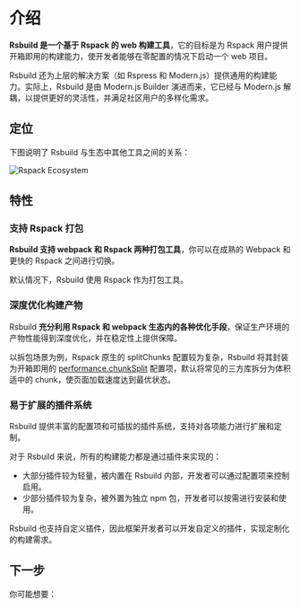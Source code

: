 # 介绍

**Rsbuild 是一个基于 Rspack 的 web 构建工具**，它的目标是为 Rspack 用户提供开箱即用的构建能力，使开发者能够在零配置的情况下启动一个 web 项目。

Rsbuild 还为上层的解决方案（如 Rspress 和 Modern.js）提供通用的构建能力。实际上，Rsbuild 是由 Modern.js Builder 演进而来，它已经与 Modern.js 解耦，以提供更好的灵活性，并满足社区用户的多样化需求。


<Rspack />

## 定位

下图说明了 Rsbuild 与生态中其他工具之间的关系：

![Rspack Ecosystem](https://github.com/web-infra-dev/rsbuild/assets/7237365/1ec93ad6-b8b1-475b-963f-cba1e7d79dec)

## 特性

### 支持 Rspack 打包

**Rsbuild 支持 webpack 和 Rspack 两种打包工具**，你可以在成熟的 Webpack 和更快的 Rspack 之间进行切换。

默认情况下，Rsbuild 使用 Rspack 作为打包工具。

### 深度优化构建产物

Rsbuild **充分利用 Rspack 和 webpack 生态内的各种优化手段**，保证生产环境的产物性能得到深度优化，并在稳定性上提供保障。

以拆包场景为例，Rspack 原生的 splitChunks 配置较为复杂，Rsbuild 将其封装为开箱即用的 [performance.chunkSplit](/config/options/performance.html#performancechunksplit) 配置项，默认将常见的三方库拆分为体积适中的 chunk，使页面加载速度达到最优状态。

### 易于扩展的插件系统

Rsbuild 提供丰富的配置项和可插拔的插件系统，支持对各项能力进行扩展和定制。

对于 Rsbuild 来说，所有的构建能力都是通过插件来实现的：

- 大部分插件较为轻量，被内置在 Rsbuild 内部，开发者可以通过配置项来控制启用。
- 少部分插件较为复杂，被外置为独立 npm 包，开发者可以按需进行安装和使用。

Rsbuild 也支持自定义插件，因此框架开发者可以开发自定义的插件，实现定制化的构建需求。

## 下一步

你可能想要：


<NextSteps>
  <Step
    href="/guide/start/quick-start.html"
    title="快速上手"
    description="了解如何使用 Rsbuild"
  />
  <Step
    href="/guide/start/features.html"
    title="功能导航"
    description="了解 Rsbuild 提供的所有功能"
  />
  <Step
    href="/config/index.html"
    title="查阅配置"
    description="查看详细的配置文档"
  />
</NextSteps>
